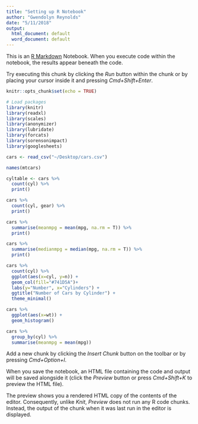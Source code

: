 ```yaml
---
title: "Setting up R Notebook"
author: "Gwendolyn Reynolds"
date: "5/11/2018"
output:
  html_document: default
  word_document: default
---
```


This is an [R Markdown](http://rmarkdown.rstudio.com) Notebook. When you execute code within the notebook, the results appear beneath the code. 

Try executing this chunk by clicking the *Run* button within the chunk or by placing your cursor inside it and pressing *Cmd+Shift+Enter*. 

```r
knitr::opts_chunk$set(echo = TRUE)

# Load packages 
library(knitr)
library(readxl)
library(scales)
library(anonymizer)
library(lubridate)
library(forcats)
library(sorensonimpact)
library(googlesheets)

```

```r

cars <- read_csv("~/Desktop/cars.csv")

names(mtcars)

cyltable <- cars %>% 
  count(cyl) %>% 
  print()

cars %>% 
  count(cyl, gear) %>% 
  print()

cars %>% 
  summarise(meanmpg = mean(mpg, na.rm = T)) %>% 
  print()

cars %>% 
  summarise(medianmpg = median(mpg, na.rm = T)) %>% 
  print()

cars %>% 
  count(cyl) %>% 
  ggplot(aes(x=cyl, y=n)) + 
  geom_col(fill="#741D5A")+
  labs(y="Number", x="Cylinders") +
  ggtitle("Number of Cars by Cylinder") +
  theme_minimal()

cars %>% 
  ggplot(aes(x=wt)) +
  geom_histogram()

cars %>% 
  group_by(cyl) %>% 
  summarise(meanmpg = mean(mpg))
```

Add a new chunk by clicking the *Insert Chunk* button on the toolbar or by pressing *Cmd+Option+I*.

When you save the notebook, an HTML file containing the code and output will be saved alongside it (click the *Preview* button or press *Cmd+Shift+K* to preview the HTML file). 

The preview shows you a rendered HTML copy of the contents of the editor. Consequently, unlike *Knit*, *Preview* does not run any R code chunks. Instead, the output of the chunk when it was last run in the editor is displayed.

